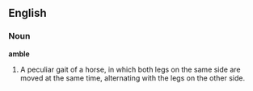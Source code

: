 ==English==

===Noun===

'''amble'''

#A peculiar gait of a horse, in which both legs on the same side are moved at the same time, alternating with the legs on the other side.